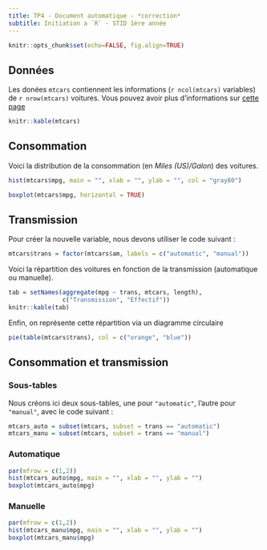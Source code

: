 ```yaml
---
title: TP4 - Document automatique - *correction*
subtitle: Initiation a `R` - STID 1ère année
---
```


```r
knitr::opts_chunk$set(echo=FALSE, fig.align=TRUE)
```

## Données

Les donées `mtcars` contiennent les informations (`r ncol(mtcars)` variables) de `r nrow(mtcars)` voitures. Vous pouvez avoir plus d'informations sur [cette page](https://stat.ethz.ch/R-manual/R-devel/library/datasets/html/mtcars.html)

```r
knitr::kable(mtcars)
```

## Consommation

Voici la distribution de la consommation (en *Miles (US)/Galon*) des voitures.

```r
hist(mtcars$mpg, main = "", xlab = "", ylab = "", col = "gray80")
```

```r
boxplot(mtcars$mpg, horizontal = TRUE)
```



## Transmission

Pour créer la nouvelle variable, nous devons utiliser le code suivant :

```r
mtcars$trans = factor(mtcars$am, labels = c("automatic", "manual"))
```

Voici la répartition des voitures en fonction de la transmission (automatique ou manuelle).

```r
tab = setNames(aggregate(mpg ~ trans, mtcars, length),
               c("Transmission", "Effectif"))
knitr::kable(tab)
```

Enfin, on représente cette répartition via un diagramme circulaire

```r
pie(table(mtcars$trans), col = c("orange", "blue"))
```


## Consommation et transmission

### Sous-tables

Nous créons ici deux sous-tables, une pour `"automatic"`, l'autre pour `"manual"`, avec le code suivant :

```r
mtcars_auto = subset(mtcars, subset = trans == "automatic")
mtcars_manu = subset(mtcars, subset = trans == "manual")
```

### Automatique

```r
par(mfrow = c(1,2))
hist(mtcars_auto$mpg, main = "", xlab = "", ylab = "")
boxplot(mtcars_auto$mpg)
```

### Manuelle

```r
par(mfrow = c(1,2))
hist(mtcars_manu$mpg, main = "", xlab = "", ylab = "")
boxplot(mtcars_manu$mpg)
```


